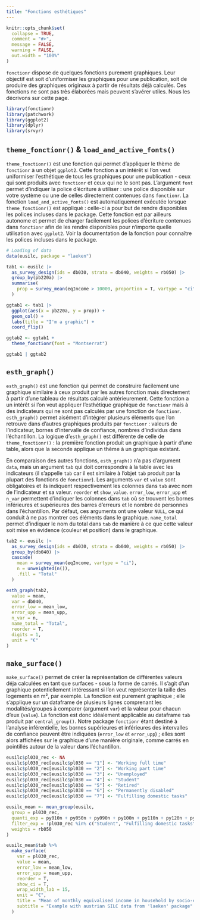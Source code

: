 ```yaml
---
title: "Fonctions esthétiques"
---
```


```r
knitr::opts_chunk$set(
  collapse = TRUE,
  comment = "#>",
  message = FALSE,
  warning = FALSE,
  out.width = "100%"
)
```

`fonctionr` dispose de quelques fonctions purement graphiques. Leur objectif est soit d'uniformiser les graphiques pour une publication, soit de produire des graphiques originaux à partir de résultats déjà calculés. Ces fonctions ne sont pas très élaborées mais peuvent s'avérer utiles. Nous les décrivons sur cette page.

```r
library(fonctionr)
library(patchwork)
library(ggplot2)
library(dplyr)
library(srvyr)
```

## `theme_fonctionr()` & `load_and_active_fonts()`

`theme_fonctionr()` est une fonction qui permet d'appliquer le thème de `fonctionr` à un objet `ggplot2`. Cette fonction a un intérêt si l'on veut uniformiser l'esthétique de tous les graphiques pour une publication - ceux qui sont produits avec `fonctionr` et ceux qui ne le sont pas. L'argument `font` permet d'indiquer la police d'écriture à utiliser : une police disponible sur votre système ou une de celles directement contenues dans `fonctionr`. La fonction `load_and_active_fonts()` est automatiquement exécutée lorsque `theme_fonctionr()` est appliqué : celle-ci a pour but de rendre disponibles les polices incluses dans le package. Cette fonction est par ailleurs autonome et permet de charger facilement les polices d'écriture contenues dans `fonctionr` afin de les rendre disponibles pour n'importe quelle utilisation avec `ggplot2`. Voir la documentation de la fonction pour connaître les polices incluses dans le package.

```r
# Loading of data
data(eusilc, package = "laeken")

tab1 <- eusilc |>
  as_survey_design(ids = db030, strata = db040, weights = rb050) |>
  group_by(pb220a) |>
  summarise(
    prop = survey_mean(eqIncome > 10000, proportion = T, vartype = "ci", na.rm = T)
  )

ggtab1 <- tab1 |>
  ggplot(aes(x = pb220a, y = prop)) +
  geom_col() +
  labs(title = "I'm a graphic") +
  coord_flip()

ggtab2 <- ggtab1 +
  theme_fonctionr(font = "Montserrat")

ggtab1 | ggtab2
```

## `esth_graph()`

`esth_graph()` est une fonction qui permet de construire facilement une graphique similaire à ceux produit par les autres fonction mais directement à partir d'une tableau de résultats calculé antérieurement. Cette fonction a un intérêt si l'on veut appliquer l'esthétique graphique de `fonctionr` mais à des indicateurs qui ne sont pas calculés par une fonction de `fonctionr`. `esth_graph()` permet aisément d'intégrer plusieurs éléments que l'on retrouve dans d'autres graphiques produits par `fonctionr` : valeurs de l'indicateur, bornes d'intervalle de confiance, nombres d'individus dans l'échantillon. La logique d'`esth_graph()` est différente de celle de `theme_fonctionr()` : la première fonction produit un graphique à partir d'une table, alors que la seconde applique un thème à un graphique existant.

En comparaison des autres fonctions, `esth_graph()` n'a pas d'argument `data`, mais un argument `tab` qui doit correspondre à la table avec les indicateurs (il s'appelle `tab` car il est similaire à l'objet `tab` produit par la plupart des fonctions de `fonctionr`). Les arguments `var` et `value` sont obligatoires et ils indiquent respectivement les colonnes dans `tab` avec nom de l'indicateur et sa valeur. `reorder` et `show_value`. `error_low`, `error_upp` et `n_var` permettent d'indiquer les colonnes dans `tab` où se trouvent les bornes inférieures et supérieures des barres d'erreurs et le nombre de personnes dans l'échantillon. Par défaut, ces arguments ont une valeur `NULL`, ce qui conduit à ne pas montrer ces éléments dans le graphique. `name_total` permet d'indiquer le nom du total dans `tab` de manière à ce que cette valeur soit mise en évidence (couleur et position) dans le graphique.

```r
tab2 <- eusilc |>
  as_survey_design(ids = db030, strata = db040, weights = rb050) |>
  group_by(db040) |>
  cascade(
    mean = survey_mean(eqIncome, vartype = "ci"),
    n = unweighted(n()),
    .fill = "Total"
  )

esth_graph(tab2,
  value = mean,
  var = db040,
  error_low = mean_low,
  error_upp = mean_upp,
  n_var = n,
  name_total = "Total",
  reorder = T,
  digits = 1,
  unit = "€"
)
```

## `make_surface()`

`make_surface()` permet de créer la représentation de différentes valeurs déja calculées en tant que surfaces - sous la forme de carrés. Il s'agit d'un graphique potentiellement intéressant si l'on veut représenter la taille des logements en m², par exemple. La fonction est purement graphique ; elle s'applique sur un dataframe de plusieurs lignes comprenant les modalités/groupes à comparer (argument `var`) et la valeur pour chacun d'eux (`value`). La fonction est donc idéalement applicable au dataframe `tab` produit par `central_group()`. Notre package `fonctionr` étant destiné à l'analyse inférentielle, les bornes supérieures et inférieures des intervalles de confiance peuvent être indiquées (`error_low` et `error_upp`) ; elles sont alors affichées sur le graphique d'une manière originale, comme carrés en pointillés autour de la valeur dans l'échantillon.

```r
eusilc$pl030_rec <- NA
eusilc$pl030_rec[eusilc$pl030 == "1"] <- "Working full time"
eusilc$pl030_rec[eusilc$pl030 == "2"] <- "Working part time"
eusilc$pl030_rec[eusilc$pl030 == "3"] <- "Unemployed"
eusilc$pl030_rec[eusilc$pl030 == "4"] <- "Student"
eusilc$pl030_rec[eusilc$pl030 == "5"] <- "Retired"
eusilc$pl030_rec[eusilc$pl030 == "6"] <- "Permanently disabled"
eusilc$pl030_rec[eusilc$pl030 == "7"] <- "Fulfilling domestic tasks"

eusilc_mean <- mean_group(eusilc,
  group = pl030_rec,
  quanti_exp = py010n + py050n + py090n + py100n + py110n + py120n + py130n + py140n,
  filter_exp = !pl030_rec %in% c("Student", "Fulfilling domestic tasks"),
  weights = rb050
)
```

```r
eusilc_mean$tab %>%
  make_surface(
    var = pl030_rec,
    value = mean,
    error_low = mean_low,
    error_upp = mean_upp,
    reorder = T,
    show_ci = T,
    wrap_width_lab = 15,
    unit = "€",
    title = "Mean of monthly equivalised income in household by socio-economic status",
    subtitle = "Example with austrian SILC data from 'laeken' package"
  )
```
